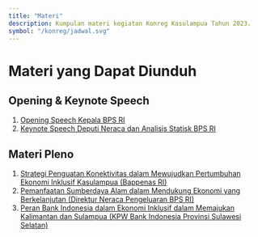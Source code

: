 ```yaml
---
title: "Materi"
description: Kumpulan materi kegiatan Konreg Kasulampua Tahun 2023.
symbol: "/konreg/jadwal.svg"
---
```


# Materi yang Dapat Diunduh

## Opening & Keynote Speech
1. [Opening Speech Kepala BPS RI](https://drive.google.com/file/d/19RlyG5IO3UTfC9gPDIzWZNdQgKJIRsu4/view?usp=share_link) 
2. [Keynote Speech Deputi Neraca dan Analisis Statisk BPS RI](https://drive.google.com/file/d/1UsXUGhhzVcgoznspQUmr6ZEVHWb44qa0/view?usp=share_link)

## Materi Pleno

 1. [Strategi Penguatan Konektivitas dalam Mewujudkan Pertumbuhan Ekonomi Inklusif Kasulampua (Bappenas RI)](https://drive.google.com/file/d/1VwODwKpuUNiBo7OfLFpWEOmHeH8-ESSM/view?usp=share_link)
 2. [Pemanfaatan Sumberdaya Alam dalam Mendukung Ekonomi yang Berkelanjutan (Direktur Neraca Pengeluaran BPS RI)](https://drive.google.com/file/d/1lyw8B-T7oW3ai2c-h5kqMjau0RCq4gl4/view?usp=share_link)
 3. [Peran Bank Indonesia dalam Ekonomi Inklusif dalam Memajukan Kalimantan dan Sulampua (KPW Bank Indonesia Provinsi Sulawesi Selatan)](https://drive.google.com/file/d/1MIapkjcRo5suDPA3YlpGsj2jnL_SHhs-/view?usp=share_link)



